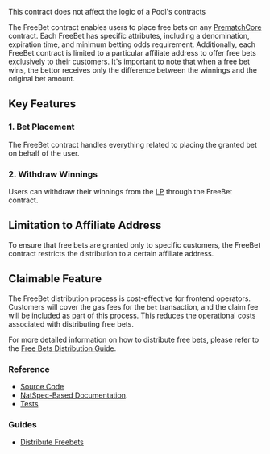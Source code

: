 
<PageHeadline
  title="FreeBet"
  subTitle="A tool that enables granting free bets to any user"
/>

<Callout type="info">
  This contract does not affect the logic of a Pool's contracts
</Callout>

The FreeBet contract enables users to place free bets on any [PrematchCore](/contracts/prematch-core) contract.
Each FreeBet has specific attributes, including a denomination, expiration time, and minimum betting odds requirement.
Additionally, each FreeBet contract is limited to a particular affiliate address to offer free bets exclusively to their
customers. It's important to note that when a free bet wins, the bettor receives only the difference between the winnings
and the original bet amount.

## Key Features

### 1. Bet Placement
The FreeBet contract handles everything related to placing the granted bet on behalf of the user.

### 2. Withdraw Winnings
Users can withdraw their winnings from the [LP](/contracts/lp) through the FreeBet contract.

## Limitation to Affiliate Address
To ensure that free bets are granted only to specific customers, the FreeBet contract restricts the distribution to
a certain affiliate address.

## Claimable Feature
The FreeBet distribution process is cost-effective for frontend operators. Customers will cover the gas fees for the
`bet` transaction, and the claim fee will be included as part of this process. This reduces the operational
costs associated with distributing free bets.

For more detailed information on how to distribute free bets, please refer to the
[Free Bets Distribution Guide](/guides/freebets/distribute-freebets).

### Reference

- [Source Code](https://github.com/Azuro-protocol/Azuro-v2-public/blob/main/contracts/extensions/FreeBet.sol)
- [NatSpec-Based Documentation](https://azuro-protocol.github.io/Azuro-v2-public/#/contracts/extensions/FreeBet.sol:FreeBet).
- [Tests](https://github.com/Azuro-protocol/Azuro-v2-public/blob/main/test/freebet-test.js)


### Guides

- [Distribute Freebets](/guides/freebets/distribute-freebets)
